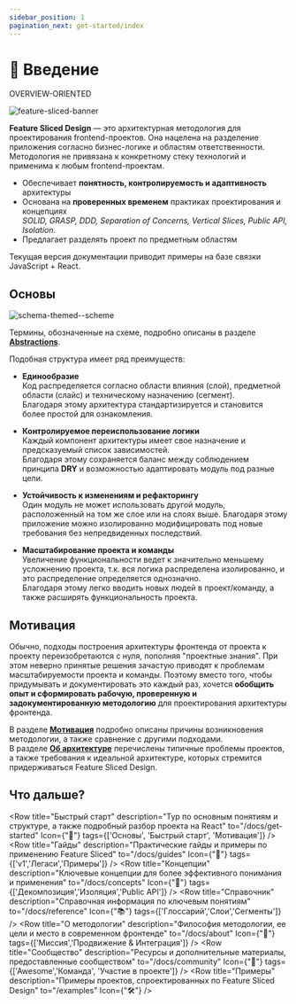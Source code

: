 ```yaml
---
sidebar_position: 1
pagination_next: get-started/index
---
```


# 🔎 Введение

<span class="badge badge--secondary margin-bottom--md">OVERVIEW-ORIENTED</span>

![feature-sliced-banner](/img/banner.jpg)

**Feature Sliced Design** — это архитектурная методология для проектирования frontend-проектов. Она нацелена на разделение приложения согласно бизнес-логике и областям ответственности. Методология не привязана к конкретному стеку технологий и применима к любым frontend-проектам.

- Обеспечивает **понятность, контролируемость и адаптивность** архитектуры
- Основана на **проверенных временем** практиках проектирования и концепциях  
  _SOLID, GRASP, DDD, Separation of Concerns, Vertical Slices, Public API, Isolation._
- Предлагает разделять проект по предметным областям

Текущая версия документации приводит примеры на базе связки JavaScript + React.

## Основы

![schema-themed--scheme](/img/visual_schema.jpg)

Термины, обозначенные на схеме, подробно описаны в разделе [**Abstractions**][refs-basics--abstractions].

Подобная структура имеет ряд преимуществ:

- **Единообразие**  
  Код распределяется согласно области влияния (слой), предметной области (слайс) и техническому назначению (сегмент).  
  Благодаря этому архитектура стандартизируется и становится более простой для ознакомления.

- **Контролируемое переиспользование логики**  
  Каждый компонент архитектуры имеет свое назначение и предсказуемый список зависимостей.  
  Благодаря этому сохраняется баланс между соблюдением принципа **DRY** и возможностью адаптировать модуль под разные цели.

- **Устойчивость к изменениям и рефакторингу**  
  Один модуль не может использовать другой модуль, расположенный на том же слое или на слоях выше.
  Благодаря этому приложение можно изолированно модифицировать под новые требования без непредвиденных последствий.

- **Масштабирование проекта и команды**  
  Увеличение функциональности ведет к значительно меньшему усложнению проекта, т.к. вся логика распределена изолированно, и это распределение определяется однозначно.  
  Благодаря этому легко вводить новых людей в проект/команду, а также расширять функциональность проекта.


## Мотивация

Обычно, подходы построения архитектуры фронтенда от проекта к проекту переизобретаются с нуля, пополняя "проектные знания". При этом неверно принятые решения зачастую приводят к проблемам масштабируемости проекта и команды. Поэтому вместо того, чтобы придумывать и документировать это каждый раз, хочется **обобщить опыт и сформировать рабочую, проверенную и задокументированную методологию** для проектирования архитектуры фронтенда.

В разделе [**Мотивация**][refs-motivation] подробно описаны причины возникновения методологии, а также сравнение с другими подходами.  
В разделе [**Об архитектуре**][refs-architecture] перечислены типичные проблемы проектов, а также требования к идеальной архитектуре, которых стремится придерживаться Feature Sliced Design.

## Что дальше?


<Row
    title="Быстрый старт"
    description="Тур по основным понятиям и структуре, а также подробный разбор проекта на React"
    to="/docs/get-started"
    Icon={"🚀"}
    tags={['Основы', 'Быстрый старт', 'Мотивация']}
/>
<Row
    title="Гайды"
    description="Практические гайды и примеры по применению Feature Sliced"
    to="/docs/guides"
    Icon={"🎯"}
    tags={['v1','Легаси','Примеры']}
/>
<Row
    title="Концепции"
    description="Ключевые концепции для более эффективного понимания и применения"
    to="/docs/concepts"
    Icon={"🧩"}
    tags={['Декомпозиция','Изоляция','Public API']}
/>
<Row
    title="Справочник"
    description="Справочная информация по ключевым понятиям"
    to="/docs/reference"
    Icon={"📚"}
    tags={['Глоссарий','Слои','Сегменты']}
/>
<Row
    title="О методологии"
    description="Философия методологии, ее цели и место в современном фронтенде"
    to="/docs/about"
    Icon={"🍰"}
    tags={['Миссия','Продвижение & Интеграция']}
/>
<Row
    title="Сообщество"
    description="Ресурсы и дополнительные материалы, предоставленные сообществом"
    to="/docs/community"
    Icon={"💫"}
    tags={['Awesome','Команда', 'Участие в проекте']}
/>
<Row
    title="Примеры"
    description="Примеры проектов, спроектированных по Feature Sliced Design"
    to="/examples"
    Icon={"🛠"}
/>

[refs-basics--abstractions]: /docs/get-started/basics#abstractions
[refs-motivation]: /docs/get-started/motivation
[refs-architecture]: /docs/concepts/architecture
